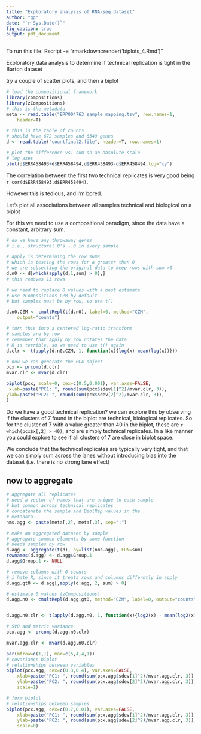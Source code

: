 ```yaml
---
title: "Exploratory analysis of RNA-seq dataset"
author: "gg"
date: "`r Sys.Date()`"
fig_caption: true
output: pdf_document
---
```


To run this file:
Rscript -e "rmarkdown::render('biplots_4.Rmd')"

Exploratory data analysis to determine if technical replication is tight in the Barton dataset

try a couple of scatter plots, and then a biplot

```r
# load the compositional framework
library(compositions)
library(zCompositions)
# this is the metadata
meta <- read.table("ERP004763_sample_mapping.tsv", row.names=1,
    header=T)

# this is the table of counts
# should have 672 samples and 6349 genes
d <- read.table("countfinal2.file", header=T, row.names=1)

# plot the difference vs. sum on an absolute scale
# log axes
plot(d$ERR458493+d$ERR458494,d$ERR458493-d$ERR458494,log="xy")


```
The correlation between the first two technical replicates is very good being `r cor(d$ERR458493,d$ERR458494)`.

However this is tedious, and I'm bored.

Let's plot all associations between all samples technical and biological on a biplot

For this we need to use a compositional paradigm, since the data have a constant, arbitrary sum.

```r
# do we have any throwaway genes
# i.e., structural 0's - 0 in every sample

# apply is determining the row sums
# which is testing the rows for a greater than 0
# we are subsetting the original data to keep rows with sum >0
d.n0 <- d[which(apply(d,1,sum) > 0),]
# this removes 13 rows

# we need to replace 0 values with a best estimate
# use zCompositions CZM by default
# but samples must be by row, so use t()

d.n0.CZM <- cmultRepl(t(d.n0), label=0, method="CZM",
    output="counts")

# turn this into a centered log-ratio transform
# samples are by row
# remember that apply by row rotates the data
# R is terrible, so we need to use t() again
d.clr <- t(apply(d.n0.CZM, 1, function(x){log(x)-mean(log(x))}))

# now we can generate the PCA object
pcx <- prcomp(d.clr)
mvar.clr <- mvar(d.clr)

biplot(pcx, scale=0, cex=c(0.5,0.001), var.axes=FALSE,
 xlab=paste("PC1: ", round(sum(pcx$sdev[1]^2)/mvar.clr, 3)),
ylab=paste("PC2: ", round(sum(pcx$sdev[2]^2)/mvar.clr, 3)),
)
```
Do we have a good technical replication? we can explore this by observing if the clusters of 7 found in the biplot are technical, biological replicates. So for the cluster of 7 with a value greater than 40 in the biplot, these are `r which(pcx$x[,2] > 40)`, and are simply technical replicates. In a like manner you could explore to see if all clusters of 7 are close in biplot space.

We conclude that the technical replicates are typically very tight, and that we can simply sum across the lanes without introducing bias into the dataset (i.e. there is no strong lane effect)

## now to aggregate
```r
# aggregate all replicates
# need a vector of names that are unique to each sample
# but common across technical replicates
# concatenate the sample and BiolRep values in the
# metadata
nms.agg <- paste(meta[,2], meta[,3], sep=":")

# make an aggregated dataset by sample
# aggregate common elements by some function
# needs samples by row
d.agg <- aggregate(t(d), by=list(nms.agg), FUN=sum)
rownames(d.agg) <- d.agg$Group.1
d.agg$Group.1 <- NULL

# remove columns with 0 counts
# i hate R, since it treats rows and columns differntly in apply
d.agg.gt0 <- d.agg[,apply(d.agg, 2, sum) > 0]

# estimate 0 values (zCompositions)
d.agg.n0 <- cmultRepl(d.agg.gt0, method="CZM", label=0, output="counts")


d.agg.n0.clr <- t(apply(d.agg.n0, 1, function(x){log2(x) - mean(log2(x))}))

# SVD and metric variance
pcx.agg <- prcomp(d.agg.n0.clr)

mvar.agg.clr <- mvar(d.agg.n0.clr)

par(mfrow=c(1,1), mar=c(5,4,4,1))
# covariance biplot
# relationships between variables
biplot(pcx.agg, cex=c(0.3,0.4), var.axes=FALSE,
    xlab=paste("PC1: ", round(sum(pcx.agg$sdev[1]^2)/mvar.agg.clr, 3)),
    ylab=paste("PC2: ", round(sum(pcx.agg$sdev[2]^2)/mvar.agg.clr, 3)),
    scale=1)

# form biplot
# relationships between samples
biplot(pcx.agg, cex=c(0.7,0.01), var.axes=FALSE,
    xlab=paste("PC1: ", round(sum(pcx.agg$sdev[1]^2)/mvar.agg.clr, 3)),
    ylab=paste("PC2: ", round(sum(pcx.agg$sdev[2]^2)/mvar.agg.clr, 3)),
    scale=0)


```

